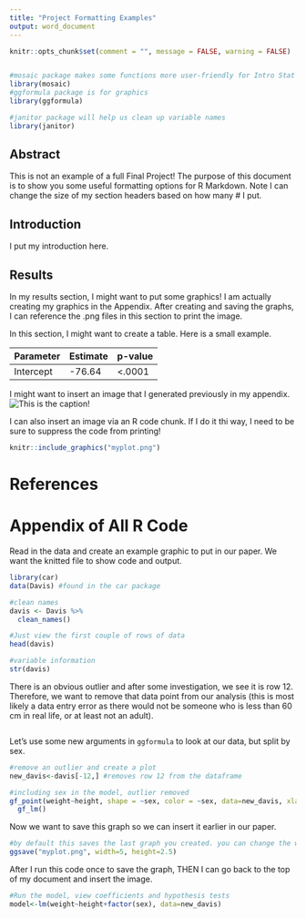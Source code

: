 ---
title: "Project Formatting Examples"
output: word_document
---

```{r setup, include=FALSE}
knitr::opts_chunk$set(comment = "", message = FALSE, warning = FALSE)


#mosaic package makes some functions more user-friendly for Intro Stat topics
library(mosaic)
#ggformula package is for graphics
library(ggformula)

#janitor package will help us clean up variable names
library(janitor)
```

## Abstract

This is not an example of a full Final Project! The purpose of this document is to show you some useful formatting options for R Markdown. Note I can change the size of my section headers based on how many # I put. 

## Introduction

I put my introduction here.

## Results

In my results section, I might want to put some graphics! I am actually creating my graphics in the Appendix. After creating and saving the graphs, I can reference the .png files in this section to print the image. 

In this section, I might want to create a table. Here is a small example. 

Parameter | Estimate | p-value
---------|---------|---------
Intercept | -76.64 | <.0001

I might want to insert an image that I generated previously in my appendix. 
![This is the caption!](myplot.png)

I can also insert an image via an R code chunk. If I do it thi way, I need to be sure to suppress the code from printing! 
```{r  echo=FALSE}
knitr::include_graphics("myplot.png")
```



# References

# Appendix of All R Code

Read in the data and create an example graphic to put in our paper. We want the knitted file to show code and output. 
```{r echo=TRUE}
library(car)
data(Davis) #found in the car package

#clean names
davis <- Davis %>%
  clean_names()

#Just view the first couple of rows of data
head(davis) 

#variable information
str(davis)
```


There is an obvious outlier and after some investigation, we see it is row 12.  Therefore, we want to remove that data point from our analysis (this is most likely a data entry error as there would not be someone who is less than 60 cm in real life, or at least not an adult).
```{r}
```


Let's use some new arguments in `ggformula` to look at our data, but split by sex.
```{r}
#remove an outlier and create a plot
new_davis<-davis[-12,] #removes row 12 from the dataframe

#including sex in the model, outlier removed
gf_point(weight~height, shape = ~sex, color = ~sex, data=new_davis, xlab="Height (cm)", ylab="Weight (kg)") %>%
  gf_lm() 
```
Now we want to save this graph so we can insert it earlier in our paper. 

```{r}
#by default this saves the last graph you created. you can change the width or height (inches)
ggsave("myplot.png", width=5, height=2.5)
```

After I run this code once to save the graph, THEN I can go back to the top of my document and insert the image. 

```{r}
#Run the model, view coefficients and hypothesis tests
model<-lm(weight~height+factor(sex), data=new_davis)

```


